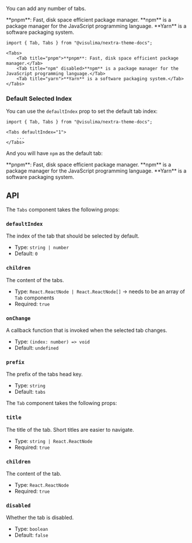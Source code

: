 
You can add any number of tabs.

<Tabs>
    <Tab title="pnpm">**pnpm**: Fast, disk space efficient package manager.</Tab>
    <Tab title="npm" disabled>**npm** is a package manager for the JavaScript programming language.</Tab>
    <Tab title="yarn">**Yarn** is a software packaging system.</Tab>
</Tabs>

```mdx
import { Tab, Tabs } from "@visulima/nextra-theme-docs";

<Tabs>
    <Tab title="pnpm">**pnpm**: Fast, disk space efficient package manager.</Tab>
    <Tab title="npm" disabled>**npm** is a package manager for the JavaScript programming language.</Tab>
    <Tab title="yarn">**Yarn** is a software packaging system.</Tab>
</Tabs>
```

### Default Selected Index

You can use the `defaultIndex` prop to set the default tab index:

```mdx
import { Tab, Tabs } from "@visulima/nextra-theme-docs";

<Tabs defaultIndex="1">
    ...
</Tabs>
```

And you will have `npm` as the default tab:

<Tabs defaultIndex="1">
    <Tab title="pnpm">**pnpm**: Fast, disk space efficient package manager.</Tab>
    <Tab title="npm">**npm** is a package manager for the JavaScript programming language.</Tab>
    <Tab title="yarn">**Yarn** is a software packaging system.</Tab>
</Tabs>


## API

The `Tabs` component takes the following props:

### `defaultIndex`

The index of the tab that should be selected by default.

-   Type: `string | number`
-   Default: `0`

### `children`

The content of the tabs.

-   Type: `React.ReactNode | React.ReactNode[]` -> needs to be an array of `Tab` components
-   Required: `true`

### `onChange`

A callback function that is invoked when the selected tab changes.

-   Type: `(index: number) => void`
-   Default: `undefined`

### `prefix`

The prefix of the tabs head key.

-   Type: `string`
-   Default: `tabs`

The `Tab` component takes the following props:

### `title`

The title of the tab. Short titles are easier to navigate.

-   Type: `string | React.ReactNode`
-   Required: `true`

### `children`

The content of the tab.

-   Type: `React.ReactNode`
-   Required: `true`

### `disabled`

Whether the tab is disabled.

-   Type: `boolean`
-   Default: `false`

